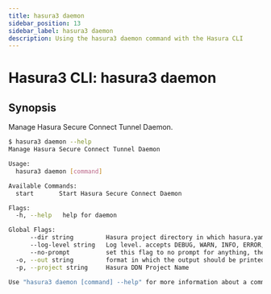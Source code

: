 ```yaml
---
title: hasura3 daemon
sidebar_position: 13
sidebar_label: hasura3 daemon
description: Using the hasura3 daemon command with the Hasura CLI
---
```


# Hasura3 CLI: hasura3 daemon 

## Synopsis
Manage Hasura Secure Connect Tunnel Daemon.

```bash
$ hasura3 daemon --help
Manage Hasura Secure Connect Tunnel Daemon

Usage:
  hasura3 daemon [command]

Available Commands:
  start       Start Hasura Secure Connect Daemon

Flags:
  -h, --help   help for daemon

Global Flags:
      --dir string         Hasura project directory in which hasura.yaml is present (default ".")
      --log-level string   Log level. accepts DEBUG, WARN, INFO, ERROR, FATAL (default "INFO")
      --no-prompt          set this flag to no prompt for anything, the command fails if any input is missing
  -o, --out string         format in which the output should be printed, accepts table, json and yaml (default "table")
  -p, --project string     Hasura DDN Project Name

Use "hasura3 daemon [command] --help" for more information about a command.
```

